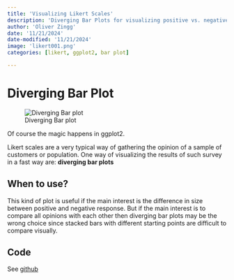 ```yaml
---
title: 'Visualizing Likert Scales'
description: 'Diverging Bar Plots for visualizing positive vs. negative opinions'
author: 'Oliver Zingg'
date: '11/21/2024'
date-modified: '11/21/2024'
image: 'likert001.png'
categories: [likert, ggplot2, bar plot]

---
```




# Diverging Bar Plot

![Diverging Bar plot](likert001.png)




Of course the magic happens in ggplot2. 

Likert scales are a very typical way of gathering the opinion of a sample of customers or population. One way of visualizing the results of such survey in a fast way are: **diverging bar plots**

## When to use?

This kind of plot is useful if the main interest is the difference in size between positive and negative response. But if the main interest is to compare all opinions with each other then diverging bar plots may be the wrong choice since stacked bars with different starting points are difficult to compare visually.

## Code

See [github](https://github.com/oli9402/visualisation/blob/main/likert_plots/likert_vis.qmd)


